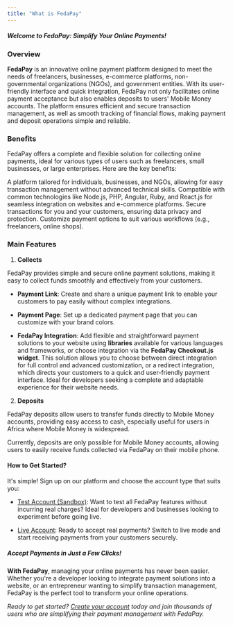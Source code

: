 ```yaml
---
title: "What is FedaPay"
---
```


##### **_Welcome to FedaPay: Simplify Your Online Payments!_**

### Overview

**FedaPay** is an innovative online payment platform designed to meet the needs of freelancers, businesses, e-commerce platforms, non-governmental organizations (NGOs), and government entities. With its user-friendly interface and quick integration, FedaPay not only facilitates online payment acceptance but also enables deposits to users' Mobile Money accounts. The platform ensures efficient and secure transaction management, as well as smooth tracking of financial flows, making payment and deposit operations simple and reliable.

### Benefits

FedaPay offers a complete and flexible solution for collecting online payments, ideal for various types of users such as freelancers, small businesses, or large enterprises. Here are the key benefits:

<CardGroup cols={2}>
  <Card
    title="Accessibility"
  >
    A platform tailored for individuals, businesses, and NGOs, allowing for easy transaction management without advanced technical skills.
  </Card>
  <Card
    title="Simplified Integration"
  >
    Compatible with common technologies like Node.js, PHP, Angular, Ruby, and React.js for seamless integration on websites and e-commerce platforms.
  </Card>
  <Card
    title="Security"
  >
    Secure transactions for you and your customers, ensuring data privacy and protection.
  </Card>
  <Card
    title="Flexibility"
  >
    Customize payment options to suit various workflows (e.g., freelancers, online shops).
  </Card>
</CardGroup>

### Main Features

1. **Collects**

FedaPay provides simple and secure online payment solutions, making it easy to collect funds smoothly and effectively from your customers.

  - **Payment Link**: Create and share a unique payment link to enable your customers to pay easily without complex integrations.

  - **Payment Page**: Set up a dedicated payment page that you can customize with your brand colors.

  - **FedaPay Integration**: Add flexible and straightforward payment solutions to your website using **libraries** available for various languages and frameworks, or choose integration via the **FedaPay Checkout.js widget**. This solution allows you to choose between direct integration for full control and advanced customization, or a redirect integration, which directs your customers to a quick and user-friendly payment interface. Ideal for developers seeking a complete and adaptable experience for their website needs.

2. **Deposits**

FedaPay deposits allow users to transfer funds directly to Mobile Money accounts, providing easy access to cash, especially useful for users in Africa where Mobile Money is widespread.

<Note>Currently, deposits are only possible for Mobile Money accounts, allowing users to easily receive funds collected via FedaPay on their mobile phone.</Note>

#### How to Get Started?

It's simple! Sign up on our platform and choose the account type that suits you:

- [Test Account (Sandbox)](https://sandbox.fedapay.com/register): Want to test all FedaPay features without incurring real charges? Ideal for developers and businesses looking to experiment before going live.

- [Live Account](https://live.fedapay.com/register): Ready to accept real payments? Switch to live mode and start receiving payments from your customers securely.

##### **_Accept Payments in Just a Few Clicks!_**

**With FedaPay**, managing your online payments has never been easier. Whether you're a developer looking to integrate payment solutions into a website, or an entrepreneur wanting to simplify transaction management, FedaPay is the perfect tool to transform your online operations.

_Ready to get started? [Create your account](https://live.fedapay.com/register) today and join thousands of users who are simplifying their payment management with FedaPay._
